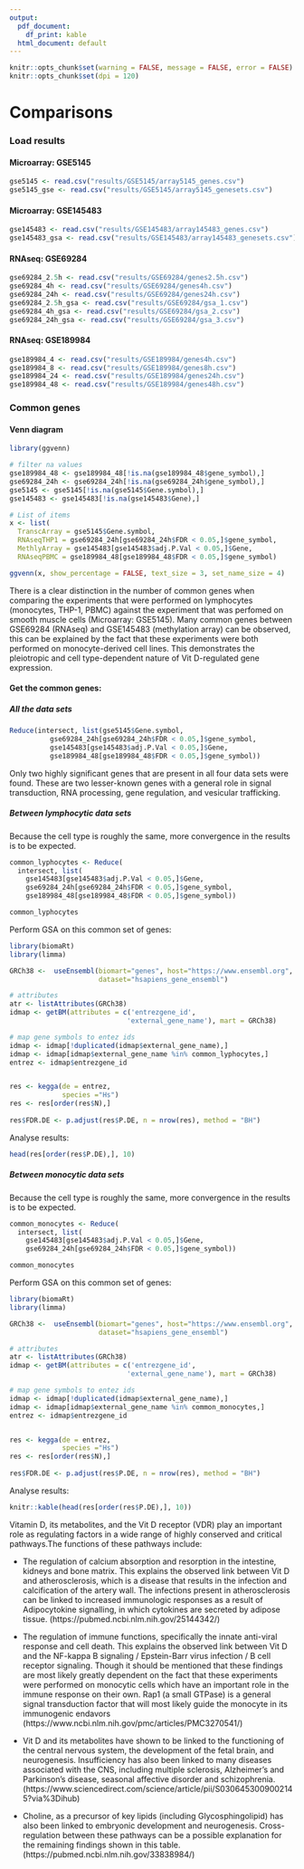 ```yaml
---
output:
  pdf_document:
    df_print: kable
  html_document: default
---
```


```r
knitr::opts_chunk$set(warning = FALSE, message = FALSE, error = FALSE)
knitr::opts_chunk$set(dpi = 120)
```

# Comparisons

### Load results

#### Microarray: GSE5145

```r
gse5145 <- read.csv("results/GSE5145/array5145_genes.csv")
gse5145_gse <- read.csv("results/GSE5145/array5145_genesets.csv")
```

#### Microarray: GSE145483

```r
gse145483 <- read.csv("results/GSE145483/array145483_genes.csv")
gse145483_gsa <- read.csv("results/GSE145483/array145483_genesets.csv")
```

#### RNAseq: GSE69284

```r
gse69284_2.5h <- read.csv("results/GSE69284/genes2.5h.csv")
gse69284_4h <- read.csv("results/GSE69284/genes4h.csv")
gse69284_24h <- read.csv("results/GSE69284/genes24h.csv")
gse69284_2.5h_gsa <- read.csv("results/GSE69284/gsa_1.csv")
gse69284_4h_gsa <- read.csv("results/GSE69284/gsa_2.csv")
gse69284_24h_gsa <- read.csv("results/GSE69284/gsa_3.csv")
```

#### RNAseq: GSE189984

```r
gse189984_4 <- read.csv("results/GSE189984/genes4h.csv")
gse189984_8 <- read.csv("results/GSE189984/genes8h.csv")
gse189984_24 <- read.csv("results/GSE189984/genes24h.csv")
gse189984_48 <- read.csv("results/GSE189984/genes48h.csv")
```

### Common genes

#### Venn diagram

```r
library(ggvenn)

# filter na values
gse189984_48 <- gse189984_48[!is.na(gse189984_48$gene_symbol),]
gse69284_24h <- gse69284_24h[!is.na(gse69284_24h$gene_symbol),]
gse5145 <- gse5145[!is.na(gse5145$Gene.symbol),]
gse145483 <- gse145483[!is.na(gse145483$Gene),]

# List of items
x <- list(
  TranscArray = gse5145$Gene.symbol, 
  RNAseqTHP1 = gse69284_24h[gse69284_24h$FDR < 0.05,]$gene_symbol, 
  MethlyArray = gse145483[gse145483$adj.P.Val < 0.05,]$Gene, 
  RNAseqPBMC = gse189984_48[gse189984_48$FDR < 0.05,]$gene_symbol)

ggvenn(x, show_percentage = FALSE, text_size = 3, set_name_size = 4)
```

There is a clear distinction in the number of common genes when comparing the experiments that were performed on lymphocytes (monocytes, THP-1, PBMC) against the experiment that was perfomed on smooth muscle cells (Microarray: GSE5145). Many common genes between GSE69284 (RNAseq) and GSE145483 (methylation array) can be observed, this can be explained by the fact that these experiments were both performed on monocyte-derived cell lines. This demonstrates the pleiotropic and cell type-dependent nature of Vit D-regulated gene expression.

#### Get the common genes:

##### All the data sets

```r
Reduce(intersect, list(gse5145$Gene.symbol,
          gse69284_24h[gse69284_24h$FDR < 0.05,]$gene_symbol,
          gse145483[gse145483$adj.P.Val < 0.05,]$Gene,
          gse189984_48[gse189984_48$FDR < 0.05,]$gene_symbol))
```

Only two highly significant genes that are present in all four data sets were found. These are two lesser-known genes with a general role in signal transduction, RNA processing, gene regulation, and vesicular trafficking.

##### Between lymphocytic data sets

Because the cell type is roughly the same, more convergence in the results is to be expected.

```r
common_lyphocytes <- Reduce(
  intersect, list(
    gse145483[gse145483$adj.P.Val < 0.05,]$Gene,
    gse69284_24h[gse69284_24h$FDR < 0.05,]$gene_symbol, 
    gse189984_48[gse189984_48$FDR < 0.05,]$gene_symbol))
```

```r
common_lyphocytes
```

Perform GSA on this common set of genes:

```r
library(biomaRt)
library(limma)

GRCh38 <-  useEnsembl(biomart="genes", host="https://www.ensembl.org",
                      dataset="hsapiens_gene_ensembl")
```

```r
# attributes
atr <- listAttributes(GRCh38)
idmap <- getBM(attributes = c('entrezgene_id',
                             'external_gene_name'), mart = GRCh38)

# map gene symbols to entez ids
idmap <- idmap[!duplicated(idmap$external_gene_name),]
idmap <- idmap[idmap$external_gene_name %in% common_lyphocytes,]
entrez <- idmap$entrezgene_id


res <- kegga(de = entrez,
             species ="Hs")
res <- res[order(res$N),]
    
res$FDR.DE <- p.adjust(res$P.DE, n = nrow(res), method = "BH")
```

Analyse results:

```r
head(res[order(res$P.DE),], 10)
```

##### Between monocytic data sets

Because the cell type is roughly the same, more convergence in the results is to be expected.

```r
common_monocytes <- Reduce(
  intersect, list(
    gse145483[gse145483$adj.P.Val < 0.05,]$Gene,
    gse69284_24h[gse69284_24h$FDR < 0.05,]$gene_symbol))
```

```r
common_monocytes
```

Perform GSA on this common set of genes:

```r
library(biomaRt)
library(limma)

GRCh38 <-  useEnsembl(biomart="genes", host="https://www.ensembl.org",
                      dataset="hsapiens_gene_ensembl")
```

```r
# attributes
atr <- listAttributes(GRCh38)
idmap <- getBM(attributes = c('entrezgene_id',
                             'external_gene_name'), mart = GRCh38)

# map gene symbols to entez ids
idmap <- idmap[!duplicated(idmap$external_gene_name),]
idmap <- idmap[idmap$external_gene_name %in% common_monocytes,]
entrez <- idmap$entrezgene_id


res <- kegga(de = entrez,
             species ="Hs")
res <- res[order(res$N),]
    
res$FDR.DE <- p.adjust(res$P.DE, n = nrow(res), method = "BH")
```

Analyse results:

```r
knitr::kable(head(res[order(res$P.DE),], 10))
```

Vitamin D, its metabolites, and the Vit D receptor (VDR) play an important role as regulating factors in a wide range of highly conserved and critical pathways.The functions of these pathways include:

- The regulation of calcium absorption and resorption in the intestine, kidneys and bone matrix. This explains the observed link between Vit D and atherosclerosis, which is a disease that results in the infection and calcification of the artery wall. The infections present in atherosclerosis can be linked to increased immunologic responses as a result of Adipocytokine signalling, in which cytokines are secreted by adipose tissue. (https://pubmed.ncbi.nlm.nih.gov/25144342/)

- The regulation of immune functions, specifically the innate anti-viral response and cell death. This explains the observed link between Vit D and the NF-kappa B signaling / Epstein-Barr virus infection / B cell receptor signaling. Though it should be mentioned that these findings are most likely greatly dependent on the fact that these experiments were performed on monocytic cells which have an important role in the immune response on their own. Rap1 (a small GTPase) is a general signal transduction factor that will most likely guide the monocyte in its immunogenic endavors (https://www.ncbi.nlm.nih.gov/pmc/articles/PMC3270541/)

- Vit D and its metabolites have shown to be linked to the functioning of the central nervous system, the development of the fetal brain, and neurogenesis. Insufficiency has also been linked to many diseases associated with the CNS, including multiple sclerosis, Alzheimer's and Parkinson's disease, seasonal affective disorder and schizophrenia. (https://www.sciencedirect.com/science/article/pii/S0306453009002145?via%3Dihub)

- Choline, as a precursor of key lipids (including Glycosphingolipid) has also been linked to embryonic development and neurogenesis. Cross-regulation between these pathways can be a possible explanation for the remaining findings shown in this table. (https://pubmed.ncbi.nlm.nih.gov/33838984/)